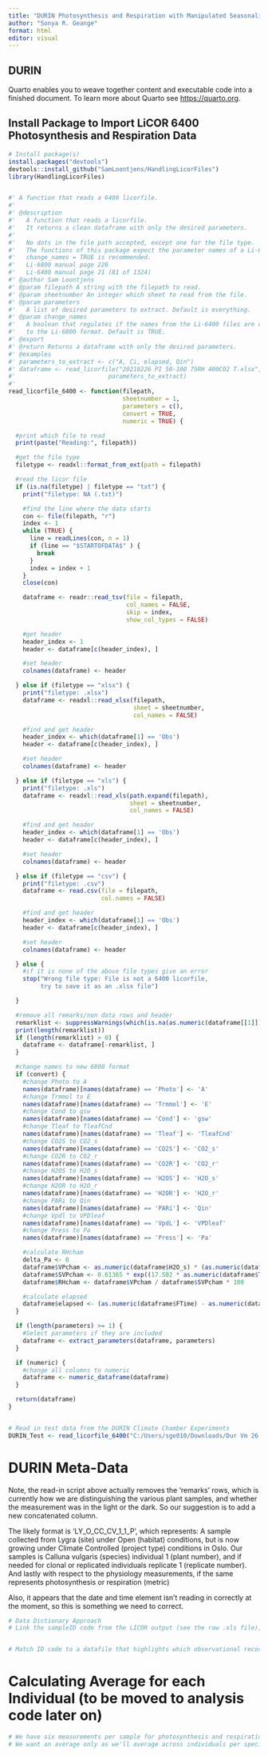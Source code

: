 ```yaml
---
title: "DURIN Photosynthesis and Respiration with Manipulated Seasonality"
author: "Sonya R. Geange"
format: html
editor: visual
---
```


## DURIN

Quarto enables you to weave together content and executable code into a finished document. To learn more about Quarto see <https://quarto.org>.

## Install Package to Import LiCOR 6400 Photosynthesis and Respiration Data



```r
# Install package(s)
install.packages("devtools")
devtools::install_github("SamLoontjens/HandlingLicorFiles")
library(HandlingLicorFiles)


#' A function that reads a 6400 licorfile.
#'
#' @description
#'   A function that reads a licorfile.
#'   It returns a clean dataframe with only the desired parameters.
#'
#'   No dots in the file path accepted, except one for the file type.
#'   The functions of this package expect the parameter names of a Li-6800, so
#'   change_names = TRUE is recommended.
#'   Li-6800 manual page 226
#'   Li-6400 manual page 21 (81 of 1324)
#' @author Sam Loontjens
#' @param filepath A string with the filepath to read.
#' @param sheetnumber An integer which sheet to read from the file.
#' @param parameters
#'   A list of desired parameters to extract. Default is everything.
#' @param change_names
#'   A boolean that regulates if the names from the Li-6400 files are changed
#'   to the Li-6800 format. Default is TRUE.
#' @export
#' @return Returns a dataframe with only the desired parameters.
#' @examples
#' parameters_to_extract <- c("A, Ci, elapsed, Qin")
#' dataframe <- read_licorfile("20210226 PI 50-100 75RH 400CO2 T.xlsx",
#'                          parameters_to_extract)
#'
read_licorfile_6400 <- function(filepath,
                                sheetnumber = 1,
                                parameters = c(),
                                convert = TRUE,
                                numeric = TRUE) {

  #print which file to read
  print(paste("Reading:", filepath))

  #get the file type
  filetype <- readxl::format_from_ext(path = filepath)

  #read the licor file
  if (is.na(filetype) | filetype == "txt") {
    print("filetype: NA (.txt)")

    #find the line where the data starts
    con <- file(filepath, "r")
    index <- 1
    while (TRUE) {
      line = readLines(con, n = 1)
      if (line == "$STARTOFDATA$" ) {
        break
      }
      index = index + 1
    }
    close(con)

    dataframe <- readr::read_tsv(file = filepath,
                                 col_names = FALSE,
                                 skip = index,
                                 show_col_types = FALSE)

    #get header
    header_index <- 1
    header <- dataframe[c(header_index), ]

    #set header
    colnames(dataframe) <- header

  } else if (filetype == "xlsx") {
    print("filetype: .xlsx")
    dataframe <- readxl::read_xlsx(filepath,
                                   sheet = sheetnumber,
                                   col_names = FALSE)

    #find and get header
    header_index <- which(dataframe[1] == 'Obs')
    header <- dataframe[c(header_index), ]

    #set header
    colnames(dataframe) <- header

  } else if (filetype == "xls") {
    print("filetype: .xls")
    dataframe <- readxl::read_xls(path.expand(filepath),
                                  sheet = sheetnumber,
                                  col_names = FALSE)

    #find and get header
    header_index <- which(dataframe[1] == 'Obs')
    header <- dataframe[c(header_index), ]

    #set header
    colnames(dataframe) <- header

  } else if (filetype == "csv") {
    print("filetype: .csv")
    dataframe <- read.csv(file = filepath,
                          col.names = FALSE)

    #find and get header
    header_index <- which(dataframe[1] == 'Obs')
    header <- dataframe[c(header_index), ]

    #set header
    colnames(dataframe) <- header

  } else {
    #if it is none of the above file types give an error
    stop("Wrong file type: File is not a 6400 licorfile,
         try to save it as an .xlsx file")

  }

  #remove all remarks/non data rows and header
  remarklist <- suppressWarnings(which(is.na(as.numeric(dataframe[[1]])) == TRUE))
  print(length(remarklist))
  if (length(remarklist) > 0) {
    dataframe <- dataframe[-remarklist, ]
  }

  #change names to new 6800 format
  if (convert) {
    #change Photo to A
    names(dataframe)[names(dataframe) == 'Photo'] <- 'A'
    #change Trmmol to E
    names(dataframe)[names(dataframe) == 'Trmmol'] <- 'E'
    #change Cond to gsw
    names(dataframe)[names(dataframe) == 'Cond'] <- 'gsw'
    #change Tleaf to TleafCnd
    names(dataframe)[names(dataframe) == 'Tleaf'] <- 'TleafCnd'
    #change CO2S to CO2_s
    names(dataframe)[names(dataframe) == 'CO2S'] <- 'CO2_s'
    #change CO2R to CO2_r
    names(dataframe)[names(dataframe) == 'CO2R'] <- 'CO2_r'
    #change H2OS to H2O_s
    names(dataframe)[names(dataframe) == 'H2OS'] <- 'H2O_s'
    #change H2OR to H2O_r
    names(dataframe)[names(dataframe) == 'H2OR'] <- 'H2O_r'
    #change PARi to Qin
    names(dataframe)[names(dataframe) == 'PARi'] <- 'Qin'
    #change Vpdl to VPDleaf
    names(dataframe)[names(dataframe) == 'VpdL'] <- 'VPDleaf'
    #change Press to Pa
    names(dataframe)[names(dataframe) == 'Press'] <- 'Pa'

    #calculate RHcham
    delta_Pa <- 0
    dataframe$VPcham <- as.numeric(dataframe$H2O_s) * (as.numeric(dataframe$Pa) + delta_Pa) / 1000
    dataframe$SVPcham <- 0.61365 * exp((17.502 * as.numeric(dataframe$Tair)) / (240.97 + as.numeric(dataframe$Tair)))
    dataframe$RHcham <- dataframe$VPcham / dataframe$SVPcham * 100

    #calculate elapsed
    dataframe$elapsed <- (as.numeric(dataframe$FTime) - as.numeric(dataframe$FTime[1]))
  }

  if (length(parameters) >= 1) {
    #Select parameters if they are included
    dataframe <- extract_parameters(dataframe, parameters)
  }

  if (numeric) {
    #change all columns to numeric
    dataframe <- numeric_dataframe(dataframe)
  }

  return(dataframe)
}


# Read in test data from the DURIN Climate Chamber Experiments
DURIN_Test <- read_licorfile_6400("C:/Users/sge010/Downloads/Dur Vm 26 april_.xls")

```

# DURIN Meta-Data
Note, the read-in script above actually removes the 'remarks' rows, which is currently how we are distinguishing the various plant samples, and whether the measurement was in the light or the dark. So our suggestion is to add a new concatenated column. 

The likely format is 'LY_O_CC_CV_1_1_P', which represents: A sample collected from Lygra (site) under Open (habitat) conditions, but is now growing under Climate Controlled (project type) conditions in Oslo. Our samples is Calluna vulgaris (species) individual 1 (plant number), and if needed for clonal or replicated individuals replicate 1 (replicate number). And lastly with respect to the physiology measurements, if the same represents photosynthesis or respiration (metric)


Also, it appears that the date and time element isn't reading in correctly at the moment, so this is something we need to correct.

```r
# Data Dictionary Approach
# Link the sampleID code from the LICOR output (see the raw .xls file), to a meta-data table we've created which will then provide all the standard site, and species-based information, along with physiology specific meta-data columns as well.


# Match ID code to a datafile that highlights which observational records to remove, based on experimental set up issues, e.g. matching issues, stabilization, testing etc.


```



# Calculating Average for each Individual (to be moved to analysis code later on)

```r
# We have six measurements per sample for photosynthesis and respiration
# We want an average only as we'll average across individuals per species x habitat etc later on, which is the main variability we're focused on.


```

